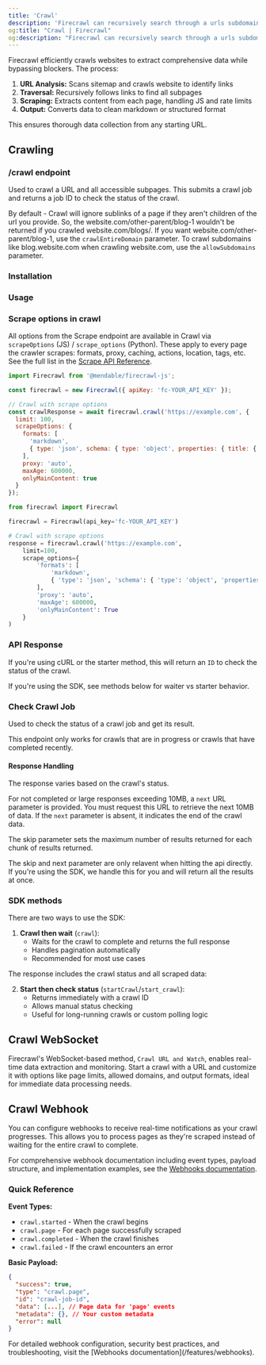 ```yaml
---
title: 'Crawl'
description: 'Firecrawl can recursively search through a urls subdomains, and gather the content'
og:title: "Crawl | Firecrawl"
og:description: "Firecrawl can recursively search through a urls subdomains, and gather the content"
---
```



Firecrawl efficiently crawls websites to extract comprehensive data while bypassing blockers. The process:

1. **URL Analysis:** Scans sitemap and crawls website to identify links
2. **Traversal:** Recursively follows links to find all subpages
3. **Scraping:** Extracts content from each page, handling JS and rate limits
4. **Output:** Converts data to clean markdown or structured format

This ensures thorough data collection from any starting URL.


## Crawling


### /crawl endpoint

Used to crawl a URL and all accessible subpages. This submits a crawl job and returns a job ID to check the status of the crawl.


<Warning>By default - Crawl will ignore sublinks of a page if they aren't children of the url you provide. So, the website.com/other-parent/blog-1 wouldn't be returned if you crawled website.com/blogs/. If you want website.com/other-parent/blog-1, use the `crawlEntireDomain` parameter. To crawl subdomains like blog.website.com when crawling website.com, use the `allowSubdomains` parameter.</Warning>


### Installation 

<CodeGroup>

<InstallationPython />
<InstallationNode />
 

</CodeGroup>

### Usage

<CodeGroup>

<CrawlPython />
<CrawlNode />
<CrawlCURL />

</CodeGroup>

### Scrape options in crawl

All options from the Scrape endpoint are available in Crawl via `scrapeOptions` (JS) / `scrape_options` (Python). These apply to every page the crawler scrapes: formats, proxy, caching, actions, location, tags, etc. See the full list in the [Scrape API Reference](https://docs.firecrawl.dev/api-reference/endpoint/scrape).

<CodeGroup>

```js Node
import Firecrawl from '@mendable/firecrawl-js';

const firecrawl = new Firecrawl({ apiKey: 'fc-YOUR_API_KEY' });

// Crawl with scrape options
const crawlResponse = await firecrawl.crawl('https://example.com', {
  limit: 100,
  scrapeOptions: {
    formats: [
      'markdown',
      { type: 'json', schema: { type: 'object', properties: { title: { type: 'string' } } } }
    ],
    proxy: 'auto',
    maxAge: 600000,
    onlyMainContent: true
  }
});
```

```python Python
from firecrawl import Firecrawl

firecrawl = Firecrawl(api_key='fc-YOUR_API_KEY')

# Crawl with scrape options
response = firecrawl.crawl('https://example.com',
    limit=100,
    scrape_options={
        'formats': [
            'markdown',
            { 'type': 'json', 'schema': { 'type': 'object', 'properties': { 'title': { 'type': 'string' } } } }
        ],
        'proxy': 'auto',
        'maxAge': 600000,
        'onlyMainContent': True
    }
)
```

</CodeGroup>

### API Response

If you're using cURL or the starter method, this will return an `ID` to check the status of the crawl.

<Note>If you're using the SDK, see methods below for waiter vs starter behavior.</Note>

<StartCrawlOutput />

### Check Crawl Job

Used to check the status of a crawl job and get its result.

<Note>This endpoint only works for crawls that are in progress or crawls that have completed recently. </Note>


<CodeGroup>

<CheckCrawlJobPython />
<CheckCrawlJobNode />
<CheckCrawlJobCURL />

</CodeGroup>

#### Response Handling

The response varies based on the crawl's status.

For not completed or large responses exceeding 10MB, a `next` URL parameter is provided. You must request this URL to retrieve the next 10MB of data. If the `next` parameter is absent, it indicates the end of the crawl data.

The skip parameter sets the maximum number of results returned for each chunk of results returned. 

<Info>
The skip and next parameter are only relavent when hitting the api directly. If you're using the SDK, we handle this for you and will return all the results at once.
</Info>


<CodeGroup>
  <CheckCrawlJobOutputScraping />
  <CheckCrawlJobOutputCompleted />
</CodeGroup>

### SDK methods

There are two ways to use the SDK:

1. **Crawl then wait** (`crawl`):
   - Waits for the crawl to complete and returns the full response
   - Handles pagination automatically
   - Recommended for most use cases

<CodeGroup>
  <PythonCrawlExample />
  <NodeCrawlExample />
</CodeGroup>

The response includes the crawl status and all scraped data:

<CodeGroup>
  <PythonCrawlExampleResponse />
  <NodeCrawlExampleResponse />
</CodeGroup>

2. **Start then check status** (`startCrawl`/`start_crawl`):
   - Returns immediately with a crawl ID
   - Allows manual status checking
   - Useful for long-running crawls or custom polling logic

<CodeGroup>
  <StartCrawlPython />
  <StartCrawlNode />
  <StartCrawlCURL />
</CodeGroup>

## Crawl WebSocket

Firecrawl's WebSocket-based method, `Crawl URL and Watch`, enables real-time data extraction and monitoring. Start a crawl with a URL and customize it with options like page limits, allowed domains, and output formats, ideal for immediate data processing needs.

<CodeGroup>
  <CrawlWebSocketPython />
  <CrawlWebSocketNode />
</CodeGroup>

## Crawl Webhook

You can configure webhooks to receive real-time notifications as your crawl progresses. This allows you to process pages as they're scraped instead of waiting for the entire crawl to complete.

<CrawlWebhookCURL />

For comprehensive webhook documentation including event types, payload structure, and implementation examples, see the [Webhooks documentation](/features/webhooks).

### Quick Reference

**Event Types:**
- `crawl.started` - When the crawl begins
- `crawl.page` - For each page successfully scraped  
- `crawl.completed` - When the crawl finishes
- `crawl.failed` - If the crawl encounters an error

**Basic Payload:**
```json
{
  "success": true,
  "type": "crawl.page",
  "id": "crawl-job-id",
  "data": [...], // Page data for 'page' events
  "metadata": {}, // Your custom metadata
  "error": null
}
```

<Note>
For detailed webhook configuration, security best practices, and troubleshooting, visit the [Webhooks documentation](/features/webhooks).
</Note>

